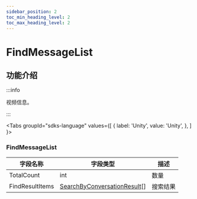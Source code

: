 ```yaml
---
sidebar_position: 2
toc_min_heading_level: 2
toc_max_heading_level: 2
---
```


# FindMessageList 

## 功能介绍

:::info

视频信息。

:::

<Tabs
groupId="sdks-language"
values={[
{ label: 'Unity', value: 'Unity', },
]
}>

<TabItem value="Unity">

### FindMessageList 

| 字段名称       | 字段类型 | 描述         |
| -------------- | -------- | ------------ |
|  TotalCount | int | 数量    |
|  FindResultItems| [SearchByConversationResult](/class/message/SearchByConversationResult.mdx)[]   | 搜索结果 |
</TabItem>
</Tabs>
